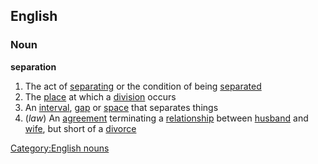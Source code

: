 ==English==
===Noun===
'''separation'''
#The act of [[separating]] or the condition of being [[separated]]
#The [[place]] at which a [[division]] occurs
#An [[interval]], [[gap]] or [[space]] that separates things
#(''law'') An [[agreement]] terminating a [[relationship]] between [[husband]] and [[wife]], but short of a [[divorce]]
[[Category:English nouns]]